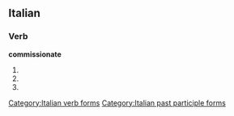 ==Italian==

===Verb===
'''commissionate'''

# {{form of|[[second-person|Second-person]] [[plural]] [[present tense]]|[[commissionare#Italian|commissionare]]|lang=Italian}}
# {{form of|Second-person plural [[imperative]]|commissionare#Italian|commissionare|lang=Italian}}
# {{form of|[[feminine|Feminine]] plural|[[commissionato]]}}

[[Category:Italian verb forms]]
[[Category:Italian past participle forms]]